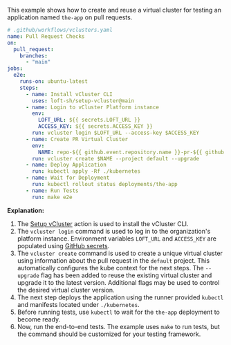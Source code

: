 This example shows how to create and reuse a virtual cluster for testing an application named `the-app` on pull requests.

```yaml {21}
# .github/workflows/vclusters.yaml
name: Pull Request Checks
on:
  pull_request:
    branches:
      - "main"
jobs:
  e2e:
    runs-on: ubuntu-latest
    steps:
      - name: Install vCluster CLI
        uses: loft-sh/setup-vcluster@main
      - name: Login to vCluster Platform instance
        env:
          LOFT_URL: ${{ secrets.LOFT_URL }}
          ACCESS_KEY: ${{ secrets.ACCESS_KEY }}
        run: vcluster login $LOFT_URL --access-key $ACCESS_KEY
      - name: Create PR Virtual Cluster
        env:
          NAME: repo-${{ github.event.repository.name }}-pr-${{ github.event.pull_request.number }}
        run: vcluster create $NAME --project default --upgrade
      - name: Deploy Application
        run: kubectl apply -Rf ./kubernetes
      - name: Wait for Deployment
        run: kubectl rollout status deployments/the-app
      - name: Run Tests
        run: make e2e
```

**Explanation:**

1. The [Setup vCluster](https://github.com/loft-sh/setup-vcluster) action is used to install the vCluster CLI.
2. The `vcluster login` command is used to log in to the organization's platform instance. Environment variables `LOFT_URL` and `ACCESS_KEY` are populated using [GitHub secrets](https://docs.github.com/en/actions/security-guides/using-secrets-in-github-actions).
3. The `vcluster create` command is used to create a unique virtual cluster using information about the pull request in the `default` project. This automatically configures the kube context for the next steps. The `--upgrade` flag has been added to reuse the existing virtual cluster and upgrade it to the latest version. Additional flags may be used to control the desired virtual cluster version.
4. The next step deploys the application using the runner provided `kubectl` and manifests located under `./kubernetes`.
5. Before running tests, use `kubectl` to wait for the `the-app` deployment to become ready.
6. Now, run the end-to-end tests. The example uses `make` to run tests, but the command should be customized for your testing framework.
